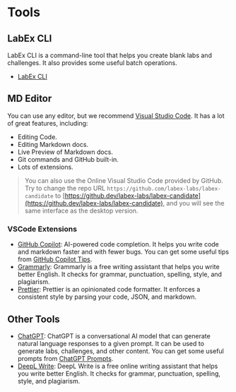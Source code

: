 # Tools

## LabEx CLI

LabEx CLI is a command-line tool that helps you create blank labs and challenges. It also provides some useful batch operations.

- [LabEx CLI](https://github.com/labex-labs/labex-cli)

## MD Editor

You can use any editor, but we recommend [Visual Studio Code](https://code.visualstudio.com/). It has a lot of great features, including:

- Editing Code.
- Editing Markdown docs.
- Live Preview of Markdown docs.
- Git commands and GitHub built-in.
- Lots of extensions.

> You can also use the Online Visual Studio Code provided by GitHub. Try to change the repo URL `https://github.com/labex-labs/labex-candidate` to [https://github.dev/labex-labs/labex-candidate](https://github.dev/labex-labs/labex-candidate), and you will see the same interface as the desktop version.

### VSCode Extensions

- [GitHub Copilot](https://marketplace.visualstudio.com/items?itemName=GitHub.copilot): AI-powered code completion. It helps you write code and markdown faster and with fewer bugs. You can get some useful tips from [GitHub Copilot Tips](/aigc/github-copilot-tips).
- [Grammarly](https://marketplace.visualstudio.com/items?itemName=znck.grammarly): Grammarly is a free writing assistant that helps you write better English. It checks for grammar, punctuation, spelling, style, and plagiarism.
- [Prettier](https://marketplace.visualstudio.com/items?itemName=esbenp.prettier-vscode): Prettier is an opinionated code formatter. It enforces a consistent style by parsing your code, JSON, and markdown.

## Other Tools

- [ChatGPT](https://chat.openai.com/chat): ChatGPT is a conversational AI model that can generate natural language responses to a given prompt. It can be used to generate labs, challenges, and other content. You can get some useful prompts from [ChatGPT Prompts](/aigc/chatgpt-prompts).
- [DeepL Write](https://www.deepl.com/write): DeepL Write is a free online writing assistant that helps you write better English. It checks for grammar, punctuation, spelling, style, and plagiarism.
